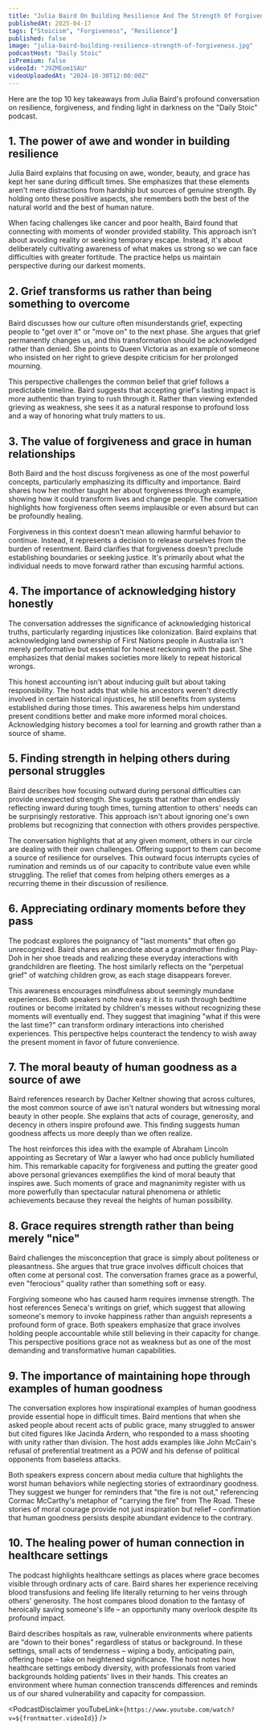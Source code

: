```yaml
---
title: "Julia Baird On Building Resilience And The Strength Of Forgiveness"
publishedAt: 2025-04-17
tags: ["Stoicism", "Forgiveness", "Resilience"]
published: false
image: "julia-baird-building-resilience-strength-of-forgiveness.jpg"
podcastHost: "Daily Stoic"
isPremium: false
videoId: "J9ZMEom1SAU"
videoUploadedAt: "2024-10-30T12:00:00Z"
---
```



<PodcastSummaryPageLayout frontmatter={frontmatter}>

Here are the top 10 key takeaways from Julia Baird's profound conversation on resilience, forgiveness, and finding light in darkness on the "Daily Stoic" podcast.

## 1. The power of awe and wonder in building resilience

Julia Baird explains that focusing on awe, wonder, beauty, and grace has kept her sane during difficult times. She emphasizes that these elements aren't mere distractions from hardship but sources of genuine strength. By holding onto these positive aspects, she remembers both the best of the natural world and the best of human nature.

When facing challenges like cancer and poor health, Baird found that connecting with moments of wonder provided stability. This approach isn't about avoiding reality or seeking temporary escape. Instead, it's about deliberately cultivating awareness of what makes us strong so we can face difficulties with greater fortitude. The practice helps us maintain perspective during our darkest moments.

## 2. Grief transforms us rather than being something to overcome

Baird discusses how our culture often misunderstands grief, expecting people to "get over it" or "move on" to the next phase. She argues that grief permanently changes us, and this transformation should be acknowledged rather than denied. She points to Queen Victoria as an example of someone who insisted on her right to grieve despite criticism for her prolonged mourning.

This perspective challenges the common belief that grief follows a predictable timeline. Baird suggests that accepting grief's lasting impact is more authentic than trying to rush through it. Rather than viewing extended grieving as weakness, she sees it as a natural response to profound loss and a way of honoring what truly matters to us.

## 3. The value of forgiveness and grace in human relationships

Both Baird and the host discuss forgiveness as one of the most powerful concepts, particularly emphasizing its difficulty and importance. Baird shares how her mother taught her about forgiveness through example, showing how it could transform lives and change people. The conversation highlights how forgiveness often seems implausible or even absurd but can be profoundly healing.

Forgiveness in this context doesn't mean allowing harmful behavior to continue. Instead, it represents a decision to release ourselves from the burden of resentment. Baird clarifies that forgiveness doesn't preclude establishing boundaries or seeking justice. It's primarily about what the individual needs to move forward rather than excusing harmful actions.

## 4. The importance of acknowledging history honestly

The conversation addresses the significance of acknowledging historical truths, particularly regarding injustices like colonization. Baird explains that acknowledging land ownership of First Nations people in Australia isn't merely performative but essential for honest reckoning with the past. She emphasizes that denial makes societies more likely to repeat historical wrongs.

This honest accounting isn't about inducing guilt but about taking responsibility. The host adds that while his ancestors weren't directly involved in certain historical injustices, he still benefits from systems established during those times. This awareness helps him understand present conditions better and make more informed moral choices. Acknowledging history becomes a tool for learning and growth rather than a source of shame.

## 5. Finding strength in helping others during personal struggles

Baird describes how focusing outward during personal difficulties can provide unexpected strength. She suggests that rather than endlessly reflecting inward during tough times, turning attention to others' needs can be surprisingly restorative. This approach isn't about ignoring one's own problems but recognizing that connection with others provides perspective.

The conversation highlights that at any given moment, others in our circle are dealing with their own challenges. Offering support to them can become a source of resilience for ourselves. This outward focus interrupts cycles of rumination and reminds us of our capacity to contribute value even while struggling. The relief that comes from helping others emerges as a recurring theme in their discussion of resilience.

## 6. Appreciating ordinary moments before they pass

The podcast explores the poignancy of "last moments" that often go unrecognized. Baird shares an anecdote about a grandmother finding Play-Doh in her shoe treads and realizing these everyday interactions with grandchildren are fleeting. The host similarly reflects on the "perpetual grief" of watching children grow, as each stage disappears forever.

This awareness encourages mindfulness about seemingly mundane experiences. Both speakers note how easy it is to rush through bedtime routines or become irritated by children's messes without recognizing these moments will eventually end. They suggest that imagining "what if this were the last time?" can transform ordinary interactions into cherished experiences. This perspective helps counteract the tendency to wish away the present moment in favor of future convenience.

## 7. The moral beauty of human goodness as a source of awe

Baird references research by Dacher Keltner showing that across cultures, the most common source of awe isn't natural wonders but witnessing moral beauty in other people. She explains that acts of courage, generosity, and decency in others inspire profound awe. This finding suggests human goodness affects us more deeply than we often realize.

The host reinforces this idea with the example of Abraham Lincoln appointing as Secretary of War a lawyer who had once publicly humiliated him. This remarkable capacity for forgiveness and putting the greater good above personal grievances exemplifies the kind of moral beauty that inspires awe. Such moments of grace and magnanimity register with us more powerfully than spectacular natural phenomena or athletic achievements because they reveal the heights of human possibility.

## 8. Grace requires strength rather than being merely "nice"

Baird challenges the misconception that grace is simply about politeness or pleasantness. She argues that true grace involves difficult choices that often come at personal cost. The conversation frames grace as a powerful, even "ferocious" quality rather than something soft or easy.

Forgiving someone who has caused harm requires immense strength. The host references Seneca's writings on grief, which suggest that allowing someone's memory to invoke happiness rather than anguish represents a profound form of grace. Both speakers emphasize that grace involves holding people accountable while still believing in their capacity for change. This perspective positions grace not as weakness but as one of the most demanding and transformative human capabilities.

## 9. The importance of maintaining hope through examples of human goodness

The conversation explores how inspirational examples of human goodness provide essential hope in difficult times. Baird mentions that when she asked people about recent acts of public grace, many struggled to answer but cited figures like Jacinda Ardern, who responded to a mass shooting with unity rather than division. The host adds examples like John McCain's refusal of preferential treatment as a POW and his defense of political opponents from baseless attacks.

Both speakers express concern about media culture that highlights the worst human behaviors while neglecting stories of extraordinary goodness. They suggest we hunger for reminders that "the fire is not out," referencing Cormac McCarthy's metaphor of "carrying the fire" from The Road. These stories of moral courage provide not just inspiration but relief – confirmation that human goodness persists despite abundant evidence to the contrary.

## 10. The healing power of human connection in healthcare settings

The podcast highlights healthcare settings as places where grace becomes visible through ordinary acts of care. Baird shares her experience receiving blood transfusions and feeling life literally returning to her veins through others' generosity. The host compares blood donation to the fantasy of heroically saving someone's life – an opportunity many overlook despite its profound impact.

Baird describes hospitals as raw, vulnerable environments where patients are "down to their bones" regardless of status or background. In these settings, small acts of tenderness – wiping a body, anticipating pain, offering hope – take on heightened significance. The host notes how healthcare settings embody diversity, with professionals from varied backgrounds holding patients' lives in their hands. This creates an environment where human connection transcends differences and reminds us of our shared vulnerability and capacity for compassion.

<PodcastDisclaimer
  youTubeLink={`https://www.youtube.com/watch?v=${frontmatter.videoId}`}
/>

</PodcastSummaryPageLayout>
